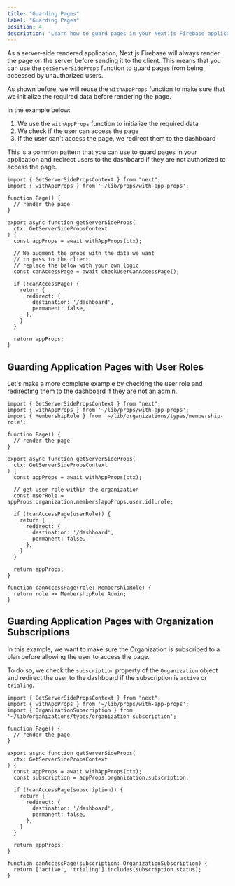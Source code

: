 ```yaml
---
title: "Guarding Pages"
label: "Guarding Pages"
position: 4
description: "Learn how to guard pages in your Next.js Firebase application"
---
```


As a server-side rendered application, Next.js Firebase will always render the page on the server before sending it to the client. This means that you can use the `getServerSideProps` function to guard pages from being accessed by unauthorized users.

As shown before, we will reuse the `withAppProps` function to make sure that we initialize the required data before rendering the page.

In the example below:
1. We use the `withAppProps` function to initialize the required data
2. We check if the user can access the page
3. If the user can't access the page, we redirect them to the dashboard

This is a common pattern that you can use to guard pages in your application and redirect users to the dashboard if they are not authorized to access the page.

```tsx
import { GetServerSidePropsContext } from "next";
import { withAppProps } from '~/lib/props/with-app-props';

function Page() {
  // render the page
}

export async function getServerSideProps(
  ctx: GetServerSidePropsContext
) {
  const appProps = await withAppProps(ctx);

  // We augment the props with the data we want
  // to pass to the client
  // replace the below with your own logic
  const canAccessPage = await checkUserCanAccessPage();

  if (!canAccessPage) {
    return {
      redirect: {
        destination: '/dashboard',
        permanent: false,
      },
    }
  }

  return appProps;
}
```

## Guarding Application Pages with User Roles

Let's make a more complete example by checking the user role and redirecting them to the dashboard if they are not an admin.

```tsx
import { GetServerSidePropsContext } from "next";
import { withAppProps } from '~/lib/props/with-app-props';
import { MembershipRole } from '~/lib/organizations/types/membership-role';

function Page() {
  // render the page
}

export async function getServerSideProps(
  ctx: GetServerSidePropsContext
) {
  const appProps = await withAppProps(ctx);

  // get user role within the organization
  const userRole = appProps.organization.members[appProps.user.id].role;

  if (!canAccessPage(userRole)) {
    return {
      redirect: {
        destination: '/dashboard',
        permanent: false,
      },
    }
  }

  return appProps;
}

function canAccessPage(role: MembershipRole) {
  return role >= MembershipRole.Admin;
}
```

## Guarding Application Pages with Organization Subscriptions

In this example, we want to make sure the Organization is subscribed to a plan before allowing the user to access the page.

To do so, we check the `subscription` property of the `Organization` object and redirect the user to the dashboard if the subscription is `active` or `trialing`.

```tsx
import { GetServerSidePropsContext } from "next";
import { withAppProps } from '~/lib/props/with-app-props';
import { OrganizationSubscription } from '~/lib/organizations/types/organization-subscription';

function Page() {
  // render the page
}

export async function getServerSideProps(
  ctx: GetServerSidePropsContext
) {
  const appProps = await withAppProps(ctx);
  const subscription = appProps.organization.subscription;

  if (!canAccessPage(subscription)) {
    return {
      redirect: {
        destination: '/dashboard',
        permanent: false,
      },
    }
  }

  return appProps;
}

function canAccessPage(subscription: OrganizationSubscription) {
  return ['active', 'trialing'].includes(subscription.status);
}
```

